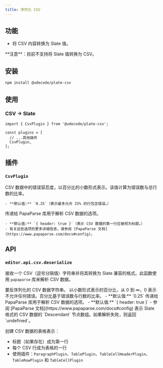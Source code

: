 ```yaml
---
title: 序列化 CSV
---
```


<ComponentPreview name="csv-demo" />

<PackageInfo>

## 功能

- 将 CSV 内容转换为 Slate 值。

<Callout className="my-4">
  **注意**：目前不支持将 Slate 值转换为 CSV。
</Callout>

</PackageInfo>

## 安装

```bash
npm install @udecode/plate-csv
```

## 使用

### CSV -> Slate

```tsx
import { CsvPlugin } from '@udecode/plate-csv';

const plugins = [
  // ...其他插件
  CsvPlugin,
];
```

## 插件

### `CsvPlugin`

<API name="CsvPlugin">
<APIOptions>
  <APIItem name="errorTolerance" type="number" optional>
    CSV 数据中的错误容忍度，以百分比的小数形式表示。该值计算为错误数与总行数的比率。

    - **默认值:** `0.25`（表示最多允许 25% 的行包含错误。）
  </APIItem>
  <APIItem name="parseOptions" type="ParseConfig" optional>
    传递给 PapaParse 库用于解析 CSV 数据的选项。

    - **默认值:** `{ header: true }`（表示 CSV 数据的第一行应被视为标题。）
    - 有关这些选项的更多详细信息，请参阅 [PapaParse 文档](https://www.papaparse.com/docs#config)。
  </APIItem>
</APIOptions>
</API>

## API

### `editor.api.csv.deserialize`

接收一个 CSV（逗号分隔值）字符串并将其转换为 Slate 兼容的格式。此函数使用 `papaparse` 库来解析 CSV 数据。

<API name="deserialize">
<APIParameters>
  <APIItem name="data" type="string">
    要反序列化的 CSV 数据字符串。
  </APIItem>
  <APIItem name="errorTolerance" type="number" optional>
    以小数形式表示的百分比，从 0 到 ∞，0 表示不允许任何错误。百分比基于错误数与行数的比率。
    - **默认值:** `0.25`
  </APIItem>
  <APIItem name="parseOptions" type="ParseConfig">
    传递给 PapaParse 库用于解析 CSV 数据的选项。
    - **默认值:** `{ header: true }`
    - 参阅 [PapaParse 文档](https://www.papaparse.com/docs#config)
  </APIItem>
</APIParameters>

<APIReturns type="Descendant[]">
  表示 Slate 格式的 CSV 数据的 `Descendant` 节点数组。如果解析失败，则返回 `undefined`。
</APIReturns>
</API>

创建 CSV 数据的表格表示：
- 标题（如果存在）成为第一行
- 每个 CSV 行成为表格的一行
- 使用插件：`ParagraphPlugin`、`TablePlugin`、`TableCellHeaderPlugin`、`TableRowPlugin` 和 `TableCellPlugin`